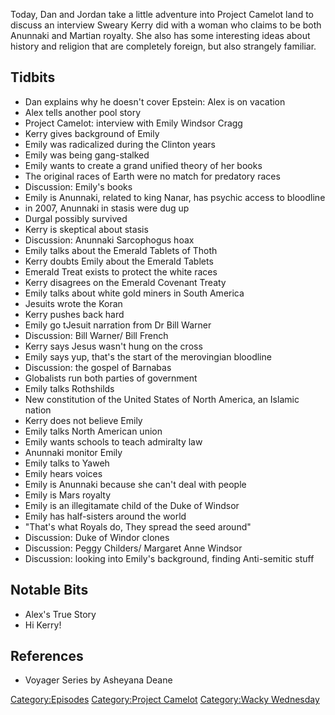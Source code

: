 {{DEFAULTSORT:
    #_EPISODE_0332:Anunnaki Stasis and Emerald Treaties
}}{{Episode
    | title           = Anunnaki Stasis and Emerald Treaties
    | caption         = Listen to this episode on [https://knowledgefight.libsyn.com/knowledge-fight-anunnaki-stasis-and-emerald-treaties Libsyn] [https://open.spotify.com/episode/5vqRUeoIldTaqaoAwWmnD1 Spotify], Read the [[Transcript/332: Anunnaki Stasis and Emerald Treaties|Unofficial Transcript]]
    | episodeNumber   = 332
    | length          = 01:35:57
    | airDate         = August 14, 2019
    | episodeType     = [[:Category:Project Camelot|Project Camelot]], [[:Category:Wacky Wednesday|Wacky Wednesday]]
    | appearance      = [[Kerry Cassidy]], [[Emily Windsor Cragg]], [[Asheyana Dean]], [[Bill Warner]], [[Bill French]], [[Peggy Childers]], [[Margaret Anne Windsor]]
    | oocDrop         = Where are you getting this information and why do you think it means anything?
    | previousEpisode = [[331: March 13-14, 2013]]
    | nextEpisode     = [[333: August 16, 2019]]
}}

{{Stub}}

Today, Dan and Jordan take a little adventure into Project Camelot land to discuss an interview Sweary Kerry did with a woman who claims to be both Anunnaki and Martian royalty. She also has some interesting ideas about history and religion that are completely foreign, but also strangely familiar.

==Tidbits==

*Dan explains why he doesn't cover Epstein: Alex is on vacation
*Alex tells another pool story
*Project Camelot: interview with Emily Windsor Cragg
*Kerry gives background of Emily
*Emily was radicalized during the Clinton years
*Emily was being gang-stalked
*Emily wants to create a grand unified theory of her books
*The original races of Earth were no match for predatory races
*Discussion: Emily's books
*Emily is Anunnaki, related to king Nanar, has psychic access to bloodline
*in 2007, Anunnaki in stasis were dug up
*Durgal possibly survived
*Kerry is skeptical about stasis
*Discussion: Anunnaki Sarcophogus hoax
*Emily talks about the Emerald Tablets of Thoth
*Kerry doubts Emily about the Emerald Tablets
*Emerald Treat exists to protect the white races
*Kerry disagrees on the Emerald Covenant Treaty
*Emily talks about white gold miners in South America
*Jesuits wrote the Koran
*Kerry pushes back hard
*Emily go tJesuit narration from Dr Bill Warner
*Discussion: Bill Warner/ Bill French
*Kerry says Jesus wasn't hung on the cross
*Emily says yup, that's the start of the merovingian bloodline
*Discussion: the gospel of Barnabas
*Globalists run both parties of government
*Emily talks Rothshilds
*New constitution of the United States of North America, an Islamic nation
*Kerry does not believe Emily
*Emily talks North American union
*Emily wants schools to teach admiralty law
*Anunnaki monitor Emily
*Emily talks to Yaweh
*Emily hears voices
*Emily is Anunnaki because she can't deal with people
*Emily is Mars royalty
*Emily is an illegitamate child of the Duke of Windsor
*Emily has half-sisters around the world
*"That's what Royals do, They spread the seed around"
*Discussion: Duke of Windor clones
*Discussion: Peggy Childers/ Margaret Anne Windsor
*Discussion: looking into Emily's background, finding Anti-semitic stuff

==Notable Bits==

*Alex's True Story
*Hi Kerry!

==References==

*Voyager Series by Asheyana Deane

[[Category:Episodes]]
[[Category:Project Camelot]]
[[Category:Wacky Wednesday]]
